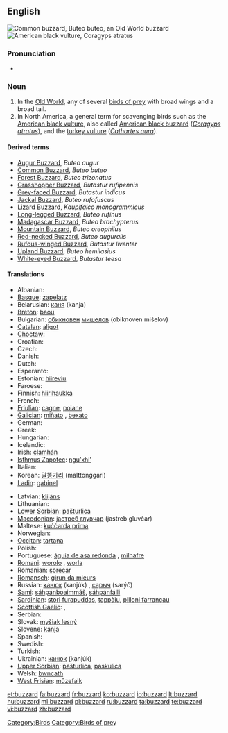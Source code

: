 {{wikipedia}}
==English==
[[Image:Poster Buteo buteo.jpg|thumb|Common buzzard, ''Buteo buteo'', an Old World buzzard]]
[[Image:Coragyps-atratus-001.jpg|thumb|American black vulture, ''Coragyps atratus'']]

===Pronunciation===
* {{IPA|/ˈbʌzəɻd/}}

===Noun===
{{en-noun}}

# In the [[Old World]], any of several [[bird of prey|birds of prey]] with broad wings and a broad tail.
# In North America, a general term for scavenging birds such as the [[American black vulture]], also called [[American black buzzard]] (''[[Coragyps atratus]]''), and the [[turkey vulture]] (''[[Cathartes aura]]'').

====Derived terms====
* [[Augur Buzzard]], ''Buteo augur''
* [[Common Buzzard]], ''Buteo buteo''
* [[Forest Buzzard]], ''Buteo trizonatus''
* [[Grasshopper Buzzard]], ''Butastur rufipennis''
* [[Grey-faced Buzzard]], ''Butastur indicus''
* [[Jackal Buzzard]], ''Buteo rufofuscus''
* [[Lizard Buzzard]], ''Kaupifalco monogrammicus''
* [[Long-legged Buzzard]], ''Buteo rufinus''
* [[Madagascar Buzzard]], ''Buteo brachypterus''
* [[Mountain Buzzard]], ''Buteo oreophilus''
* [[Red-necked Buzzard]], ''Buteo auguralis''
* [[Rufous-winged Buzzard]], ''Butastur liventer''
* [[Upland Buzzard]], ''Buteo hemilasius''
* [[White-eyed Buzzard]], ''Butastur teesa''

====Translations====
{{trans-top|Genus Buteo}}
* Albanian: {{t-|sq|huta|xs=Albanian}}
* [[Basque]]: [[zapelatz]]
* Belarusian: [[каня]] (kanja) {{f}}
* [[Breton]]: [[baou]]
* Bulgarian: [[обикновен]] [[мишелов]] (obiknoven mišelov) {{m}}
* [[Catalan]]: [[aligot]] {{m}}
* [[Choctaw]]: {{tø|cho|sheki}}
* Croatian: {{t-|hr|škanjac|m}}
* Czech: {{t-|cs|káně|n}}
* Danish: {{t|da|musvåge}}
* Dutch: {{t+|nl|buizerd|m}}
* Esperanto: {{t-|eo|buteo|xs=Esperanto}}
* Estonian: [[hiireviu]]
* Faroese: {{t-|fo|músvákur|xs=Faroese}}
* Finnish: [[hiirihaukka]]
* French: {{t+|fr|buse|f}}
* [[Friulian]]: [[cagne]], [[poiane]]
* [[Galician]]: [[miñato]] {{m}}, [[bexato]] {{m}}
* German: {{t+|de|Bussard|m}}
* Greek: {{t+|el|γερακίνα|f}}
* Hungarian: {{t-|hu|ölyv}}
* Icelandic: {{t+|is|músvákur}}
* Irish: [[clamhán]]
* [[Isthmus Zapotec]]: [[nguʼxhiʼ]]
* Italian: {{t+|it|poiana|f}}
* Korean: [[말똥가리]] (malttonggari)
* [[Ladin]]: [[gabinel]]<!-- this is the taxonomic, not the true Latin, name: *Latin: [[Buteo buteo]] '' '' -->
{{trans-mid}}
* Latvian: [[klijāns]]
* Lithuanian: {{t+|lt|suopis|xs=Lithuanian}}
* [[Lower Sorbian]]: [[pašturlica]] {{f}}
* [[Macedonian]]: [[jастреб глувчар]] (jastreb gluvčar) {{m}}
* Maltese: [[kuċċarda prima]] {{f}}
* Norwegian: {{t|no|musvåk}}
* [[Occitan]]: [[tartana]] {{f}}
* Polish: {{t+|pl|myszołów|m}}
* Portuguese: [[águia de asa redonda]] {{f}}, [[milhafre]] {{m}}
* [[Romani]]: [[worolo]] {{m}}, [[worla]] {{f}}
* Romanian: [[şorecar]]
* [[Romansch]]: [[girun da mieurs]]
* Russian: [[канюк]] (kanjúk) {{m}}, [[саpыч]] (sarýč) {{m}}
* [[Sami]]: [[sáhpánboaimmáš]], [[sáhpánfálli]]
* [[Sardinian]]: [[stori furapuddas]], [[tappàiu]], [[pilloni farrancau]]
* [[Scottish Gaelic]]: {{t-|gd|clamhan|m|xs=Scottish Gaelic}}, {{t-|gd|àrmhaigh|m|xs=Scottish Gaelic}}
* Serbian: {{t-|sr|мишар|m|sc=Cyrl}}
* Slovak: [[myšiak lesný]]
* Slovene: [[kanja]]
* Spanish: {{t-|es|ratonero común|m}} <!--[[busardo]] is this for the American continent?-->
* Swedish: {{t+|sv|ormvråk}}
* Turkish: {{t+|tr|şahin}}
* Ukrainian: [[канюк]] (kanjúk) {{m}}
* [[Upper Sorbian]]: [[pašturlica]], [[paskulica]]
* Welsh: [[bwncath]]
* [[West Frisian]]: [[mûzefalk]]
{{trans-bottom}}

{{trans-see|American black vulture|black vulture}}

{{trans-see|turkey vulture}}

[[Category:Birds]]
[[Category:Birds of prey]]

[[et:buzzard]]
[[fa:buzzard]]
[[fr:buzzard]]
[[ko:buzzard]]
[[io:buzzard]]
[[lt:buzzard]]
[[hu:buzzard]]
[[ml:buzzard]]
[[pl:buzzard]]
[[ru:buzzard]]
[[ta:buzzard]]
[[te:buzzard]]
[[vi:buzzard]]
[[zh:buzzard]]